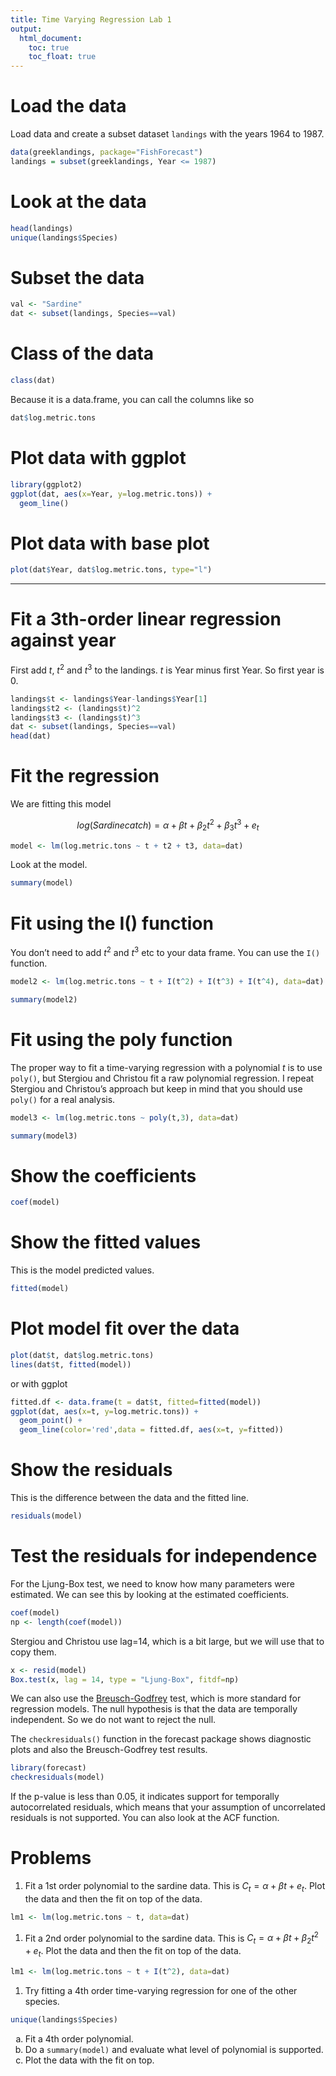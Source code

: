 ```yaml
---
title: Time Varying Regression Lab 1
output:
  html_document:
    toc: true
    toc_float: true
---
```


# Load the data

Load data and create a subset dataset `landings` with the years 1964 to 1987.

```r
data(greeklandings, package="FishForecast")
landings = subset(greeklandings, Year <= 1987)
```

# Look at the data

```r
head(landings)
unique(landings$Species)
```

# Subset the data

```r
val <- "Sardine"
dat <- subset(landings, Species==val)
```

# Class of the data

```r
class(dat)
```

Because it is a data.frame, you can call the columns like so

```r
dat$log.metric.tons
```

# Plot data with ggplot

```r
library(ggplot2)
ggplot(dat, aes(x=Year, y=log.metric.tons)) +
  geom_line()
```

# Plot data with base plot

```r
plot(dat$Year, dat$log.metric.tons, type="l")
```

---

# Fit a 3th-order linear regression against year

First add $t$, $t^2$ and $t^3$ to the landings.  $t$ is Year minus first Year.  So first year is 0.

```r
landings$t <- landings$Year-landings$Year[1]
landings$t2 <- (landings$t)^2
landings$t3 <- (landings$t)^3
dat <- subset(landings, Species==val)
head(dat)
```

# Fit the regression

We are fitting this model

$$log(Sardine catch) = \alpha + \beta t + \beta_2 t^2 + \beta_3 t^3 + e_t$$

```r
model <- lm(log.metric.tons ~ t + t2 + t3, data=dat)
```

Look at the model.

```r
summary(model)
```

# Fit using the I() function

You don't need to add $t^2$ and $t^3$ etc to your data frame.  You can use the ```I()``` function.

```r
model2 <- lm(log.metric.tons ~ t + I(t^2) + I(t^3) + I(t^4), data=dat)
```

```r
summary(model2)
```

# Fit using the poly function

The proper way to fit a time-varying regression with a polynomial $t$ is to use `poly()`, but Stergiou and Christou fit a raw polynomial regression.  I repeat Stergiou and Christou's approach but keep in mind that you should use `poly()` for a real analysis.


```r
model3 <- lm(log.metric.tons ~ poly(t,3), data=dat)
```

```r
summary(model3)
```

# Show the coefficients

```r
coef(model)
```

# Show the fitted values

This is the model predicted values.

```r
fitted(model)
```

# Plot model fit over the data

```r
plot(dat$t, dat$log.metric.tons)
lines(dat$t, fitted(model))
```

or with ggplot

```r
fitted.df <- data.frame(t = dat$t, fitted=fitted(model))
ggplot(dat, aes(x=t, y=log.metric.tons)) +
  geom_point() +
  geom_line(color='red',data = fitted.df, aes(x=t, y=fitted))
```

# Show the residuals

This is the difference between the data and the fitted line.

```r
residuals(model)
```

# Test the residuals for independence

For the Ljung-Box test, we need to know how many parameters were estimated.  We can see this by looking at the estimated coefficients.

```r
coef(model)
np <- length(coef(model))
```

Stergiou and Christou use lag=14, which is a bit large, but we will use that to copy them.

```r
x <- resid(model)
Box.test(x, lag = 14, type = "Ljung-Box", fitdf=np)
```

We can also use the [Breusch-Godfrey](https://en.wikipedia.org/wiki/Breusch%E2%80%93Godfrey_test) test, which is more standard for regression models.  The null hypothesis is that the data are temporally independent.  So we do not want to reject the null.

The `checkresiduals()` function in the forecast package shows diagnostic plots and also the Breusch-Godfrey test results.

```r
library(forecast)
checkresiduals(model)
```

If the p-value is less than 0.05, it indicates support for temporally autocorrelated residuals, which means that your assumption of uncorrelated residuals is not supported.  You can also look at the ACF function.

# Problems

1. Fit a 1st order polynomial to the sardine data.  This is $C_t = \alpha + \beta t + e_t$.  Plot the data and then the fit on top of the data.

```r
lm1 <- lm(log.metric.tons ~ t, data=dat)
```

1. Fit a 2nd order polynomial to the sardine data.  This is $C_t = \alpha + \beta t + \beta_2 t^2 + e_t$.  Plot the data and then the fit on top of the data.

```r
lm1 <- lm(log.metric.tons ~ t + I(t^2), data=dat)
```

1. Try fitting a 4th order time-varying regression for one of the other species.

```r
unique(landings$Species)
```

a. Fit a 4th order polynomial.
b. Do a `summary(model)` and evaluate what level of polynomial is supported.
c. Plot the data with the fit on top.